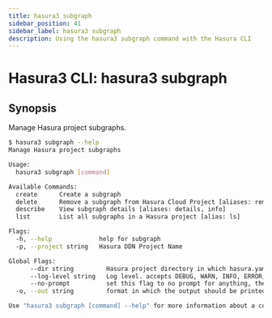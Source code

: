 ```yaml
---
title: hasura3 subgraph
sidebar_position: 41
sidebar_label: hasura3 subgraph
description: Using the hasura3 subgraph command with the Hasura CLI
---
```


# Hasura3 CLI: hasura3 subgraph 

## Synopsis
Manage Hasura project subgraphs.

```bash
$ hasura3 subgraph --help
Manage Hasura project subgraphs

Usage:
  hasura3 subgraph [command]

Available Commands:
  create      Create a subgraph
  delete      Remove a subgraph from Hasura Cloud Project [aliases: remove, rm]
  describe    View subgraph details [aliases: details, info]
  list        List all subgraphs in a Hasura project [alias: ls]

Flags:
  -h, --help             help for subgraph
  -p, --project string   Hasura DDN Project Name

Global Flags:
      --dir string         Hasura project directory in which hasura.yaml is present (default ".")
      --log-level string   Log level. accepts DEBUG, WARN, INFO, ERROR, FATAL (default "INFO")
      --no-prompt          set this flag to no prompt for anything, the command fails if any input is missing
  -o, --out string         format in which the output should be printed, accepts table, json and yaml (default "table")

Use "hasura3 subgraph [command] --help" for more information about a command.
```

